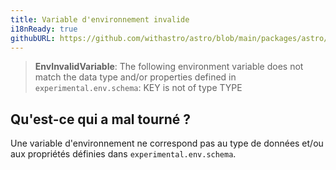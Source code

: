 ```yaml
---
title: Variable d'environnement invalide
i18nReady: true
githubURL: https://github.com/withastro/astro/blob/main/packages/astro/src/core/errors/errors-data.ts
---
```


> **EnvInvalidVariable**: The following environment variable does not match the data type and/or properties defined in `experimental.env.schema`: KEY is not of type TYPE

## Qu'est-ce qui a mal tourné ?
Une variable d'environnement ne correspond pas au type de données et/ou aux propriétés définies dans `experimental.env.schema`.



